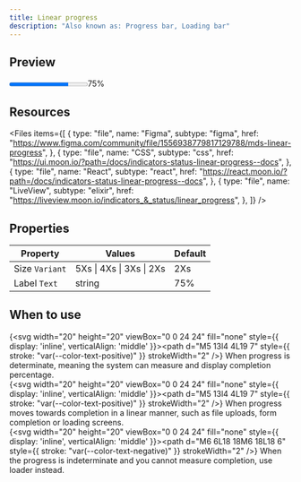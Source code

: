 ```yaml
---
title: Linear progress
description: "Also known as: Progress bar, Loading bar"
---
```


## Preview

<div className="w-full bg-primary h-[320px] flex items-center justify-center border border-primary gap-4">    
    <div className="moon-linear-progress-wrapper"><progress value="75" max="100" id="linearProgress" className="moon-linear-progress w-[320px]"></progress><label htmlFor="linearProgress">75%</label></div>
</div>

## Resources

<Files
  items={[
    {
      type: "file",
      name: "Figma",
      subtype: "figma",
      href: "https://www.figma.com/community/file/1556938779817129788/mds-linear-progress",
    },
    {
      type: "file",
      name: "CSS",
      subtype: "css",
      href: "https://ui.moon.io/?path=/docs/indicators-status-linear-progress--docs",
    },
    {
      type: "file",
      name: "React",
      subtype: "react",
      href: "https://react.moon.io/?path=/docs/indicators-status-linear-progress--docs",
    },
    {
      type: "file",
      name: "LiveView",
      subtype: "elixir",
      href: "https://liveview.moon.io/indicators_&_status/linear_progress",
    },
  ]}
/>

## Properties

| **Property**        | **Values**                    | **Default** |
| ------------------- | ----------------------------- | ----------- |
| Size `Variant`      | 5Xs \| 4Xs \| 3Xs \| 2Xs      | 2Xs         |
| Label `Text`        | string                        | 75%         |

## When to use

{<svg width="20" height="20" viewBox="0 0 24 24" fill="none" style={{ display: 'inline', verticalAlign: 'middle' }}><path d="M5 13l4 4L19 7" style={{ stroke: "var(--color-text-positive)" }} strokeWidth="2" /></svg>} When progress is determinate, meaning the system can measure and display completion percentage. <br/>
{<svg width="20" height="20" viewBox="0 0 24 24" fill="none" style={{ display: 'inline', verticalAlign: 'middle' }}><path d="M5 13l4 4L19 7" style={{ stroke: "var(--color-text-positive)" }} strokeWidth="2" /></svg>} When progress moves towards completion in a linear manner, such as file uploads, form completion or loading screens. <br/>
{<svg width="20" height="20" viewBox="0 0 24 24" fill="none" style={{ display: 'inline', verticalAlign: 'middle' }}><path d="M6 6L18 18M6 18L18 6" style={{ stroke: "var(--color-text-negative)" }} strokeWidth="2" /></svg>} When the progress is indeterminate and you cannot measure completion, use loader instead. <br/>
